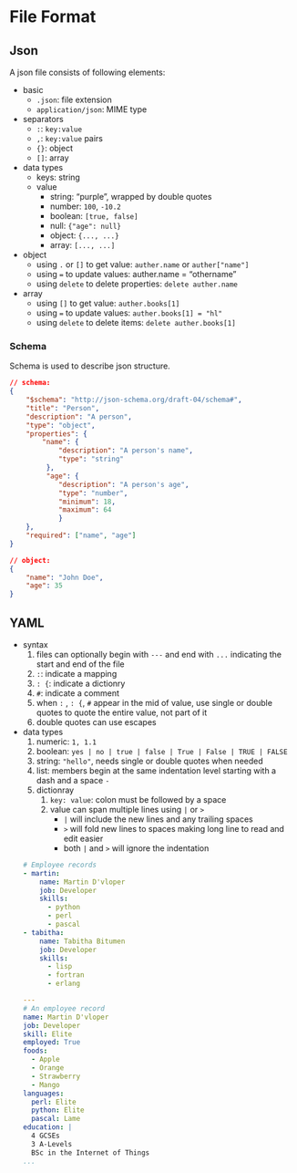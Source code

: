 # File Format

## Json

A json file consists of following elements:

* basic
    * `.json`: file extension
    * `application/json`: MIME type
* separators
    * `:`: `key:value`
    * `,`: `key:value` pairs
    * `{}`: object
    * `[]`: array
* data types	
    * keys: string
    * value
        * string: "purple", wrapped by double quotes
        * number: `100`, `-10.2`
        * boolean: `[true, false]`
        * null: `{"age": null}`
        * object: `{..., ...}`
        * array: `[..., ...]`
* object
    * using `.` or  `[]` to get value: `auther.name` or `auther["name"]`
    * using `=` to update values: auther.name = "othername"
    * using `delete` to delete properties: `delete auther.name`
* array
    * using `[]` to get value: `auther.books[1]`
    * using `=` to update values: `auther.books[1] = "hl"`
    * using `delete` to delete items: `delete auther.books[1]`

### Schema {-}

Schema is used to describe json structure.

```json
// schema:
{ 
    "$schema": "http://json-schema.org/draft-04/schema#", 
    "title": "Person", 
    "description": "A person", 
    "type": "object",
    "properties": { 
        "name": { 
            "description": "A person's name", 
            "type": "string" 
         },
         "age": {
            "description": "A person's age",
            "type": "number", 
            "minimum": 18,
            "maximum": 64
            } 
    },
    "required": ["name", "age"]
}
```
```json
// object:
{
    "name": "John Doe",
    "age": 35
}
```

## YAML

* syntax
    1. files can optionally begin with `---` and end with `...` indicating the start and end of the file
    2. `: `: indicate a mapping
    3. `: {`: indicate a dictionry
    4. ` #`: indicate a comment
    5. when `: ` , `: {`, ` #` appear in the mid of value, use single or double quotes to quote the entire value, not part of it
    6. double quotes can use escapes
* data types
    1. numeric: `1, 1.1`
    2. boolean: `yes | no | true | false | True | False | TRUE | FALSE`
    3. string: `"hello"`, needs single or double quotes when needed
    4. list: members begin at the same indentation level starting with a dash and a space `- `
    5. dictionray
        1. `key: value`: colon must be followed by a space
        2. value can span multiple lines using `|` or `>`
            * `|` will include the new lines and any trailing spaces
            * `>` will fold new lines to spaces making long line to read and edit easier
            * both `|` and `>` will ignore the indentation

    ```yaml
    # Employee records
    - martin: 
        name: Martin D'vloper
        job: Developer
        skills:
          - python
          - perl
          - pascal
    - tabitha:
        name: Tabitha Bitumen
        job: Developer
        skills:
          - lisp
          - fortran
          - erlang
    
    --- 
    # An employee record
    name: Martin D'vloper
    job: Developer
    skill: Elite
    employed: True
    foods:
      - Apple
      - Orange
      - Strawberry
      - Mango
    languages:
      perl: Elite
      python: Elite
      pascal: Lame
    education: |
      4 GCSEs
      3 A-Levels
      BSc in the Internet of Things
    ...
    ```
